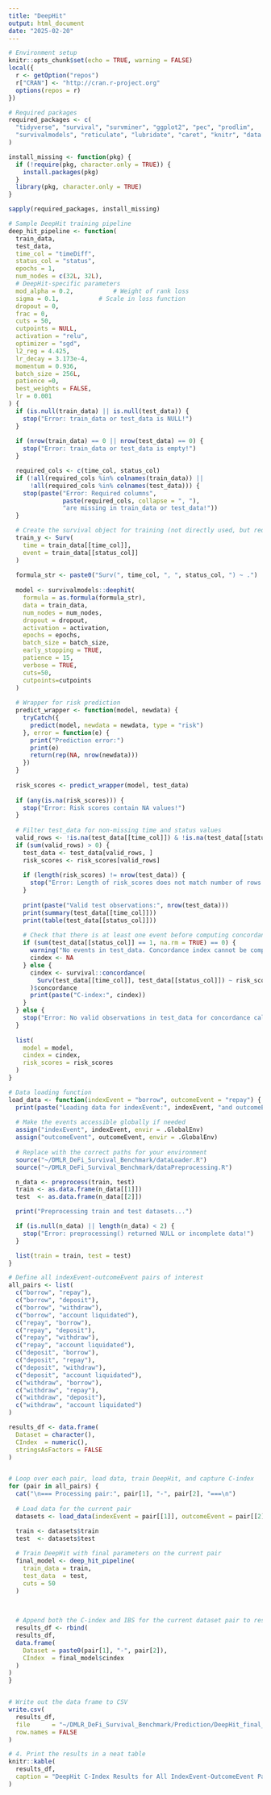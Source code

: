 ```yaml
---
title: "DeepHit"
output: html_document
date: "2025-02-20"
---
```

```r
# Environment setup
knitr::opts_chunk$set(echo = TRUE, warning = FALSE)
local({
  r <- getOption("repos")
  r["CRAN"] <- "http://cran.r-project.org"
  options(repos = r)
})

# Required packages
required_packages <- c(
  "tidyverse", "survival", "survminer", "ggplot2", "pec", "prodlim",
  "survivalmodels", "reticulate", "lubridate", "caret", "knitr", "data.table"
)

install_missing <- function(pkg) {
  if (!require(pkg, character.only = TRUE)) {
    install.packages(pkg)
  }
  library(pkg, character.only = TRUE)
}

sapply(required_packages, install_missing)
```



```r
# Sample DeepHit training pipeline
deep_hit_pipeline <- function(
  train_data, 
  test_data,
  time_col = "timeDiff",
  status_col = "status",
  epochs = 1,
  num_nodes = c(32L, 32L),
  # DeepHit-specific parameters
  mod_alpha = 0.2,           # Weight of rank loss
  sigma = 0.1,           # Scale in loss function
  dropout = 0,
  frac = 0,
  cuts = 50,
  cutpoints = NULL,
  activation = "relu",
  optimizer = "sgd",
  l2_reg = 4.425,
  lr_decay = 3.173e-4,
  momentum = 0.936,
  batch_size = 256L,
  patience =0,
  best_weights = FALSE,
  lr = 0.001
) {
  if (is.null(train_data) || is.null(test_data)) {
    stop("Error: train_data or test_data is NULL!")
  }
  
  if (nrow(train_data) == 0 || nrow(test_data) == 0) {
    stop("Error: train_data or test_data is empty!")
  }

  required_cols <- c(time_col, status_col)
  if (!all(required_cols %in% colnames(train_data)) || 
      !all(required_cols %in% colnames(test_data))) {
    stop(paste("Error: Required columns",
               paste(required_cols, collapse = ", "),
               "are missing in train_data or test_data!"))
  }

  # Create the survival object for training (not directly used, but required by the model)
  train_y <- Surv(
    time = train_data[[time_col]],
    event = train_data[[status_col]]
  )
  
  formula_str <- paste0("Surv(", time_col, ", ", status_col, ") ~ .")
  
  model <- survivalmodels::deephit(
    formula = as.formula(formula_str),
    data = train_data,
    num_nodes = num_nodes,
    dropout = dropout,
    activation = activation,
    epochs = epochs,
    batch_size = batch_size,
    early_stopping = TRUE,
    patience = 15,
    verbose = TRUE,
    cuts=50,
    cutpoints=cutpoints
  )
  
  # Wrapper for risk prediction
  predict_wrapper <- function(model, newdata) {
    tryCatch({
      predict(model, newdata = newdata, type = "risk")
    }, error = function(e) {
      print("Prediction error:")
      print(e)
      return(rep(NA, nrow(newdata)))
    })
  }
  
  risk_scores <- predict_wrapper(model, test_data)
  
  if (any(is.na(risk_scores))) {
    stop("Error: Risk scores contain NA values!")
  }
  
  # Filter test_data for non-missing time and status values
  valid_rows <- !is.na(test_data[[time_col]]) & !is.na(test_data[[status_col]])
  if (sum(valid_rows) > 0) {
    test_data <- test_data[valid_rows, ]
    risk_scores <- risk_scores[valid_rows]
    
    if (length(risk_scores) != nrow(test_data)) {
      stop("Error: Length of risk_scores does not match number of rows in test_data!")
    }
    
    print(paste("Valid test observations:", nrow(test_data)))
    print(summary(test_data[[time_col]]))
    print(table(test_data[[status_col]]))
    
    # Check that there is at least one event before computing concordance
    if (sum(test_data[[status_col]] == 1, na.rm = TRUE) == 0) {
      warning("No events in test_data. Concordance index cannot be computed.")
      cindex <- NA
    } else {
      cindex <- survival::concordance(
        Surv(test_data[[time_col]], test_data[[status_col]]) ~ risk_scores
      )$concordance
      print(paste("C-index:", cindex))
    }
  } else {
    stop("Error: No valid observations in test_data for concordance calculation!")
  }
  
  list(
    model = model,
    cindex = cindex,
    risk_scores = risk_scores
  )
}
```

```r
# Data loading function
load_data <- function(indexEvent = "borrow", outcomeEvent = "repay") {
  print(paste("Loading data for indexEvent:", indexEvent, "and outcomeEvent:", outcomeEvent))
  
  # Make the events accessible globally if needed
  assign("indexEvent", indexEvent, envir = .GlobalEnv)
  assign("outcomeEvent", outcomeEvent, envir = .GlobalEnv)
  
  # Replace with the correct paths for your environment
  source("~/DMLR_DeFi_Survival_Benchmark/dataLoader.R")
  source("~/DMLR_DeFi_Survival_Benchmark/dataPreprocessing.R") 

  n_data <- preprocess(train, test)
  train <- as.data.frame(n_data[[1]])
  test  <- as.data.frame(n_data[[2]])

  print("Preprocessing train and test datasets...")

  if (is.null(n_data) || length(n_data) < 2) {
    stop("Error: preprocessing() returned NULL or incomplete data!")
  }

  list(train = train, test = test)
}
```








```r
# Define all indexEvent-outcomeEvent pairs of interest
all_pairs <- list(
  c("borrow", "repay"),
  c("borrow", "deposit"),
  c("borrow", "withdraw"),
  c("borrow", "account liquidated"),
  c("repay", "borrow"),
  c("repay", "deposit"),
  c("repay", "withdraw"),
  c("repay", "account liquidated"),
  c("deposit", "borrow"),
  c("deposit", "repay"),
  c("deposit", "withdraw"),
  c("deposit", "account liquidated"),
  c("withdraw", "borrow"),
  c("withdraw", "repay"),
  c("withdraw", "deposit"),
  c("withdraw", "account liquidated")
)

results_df <- data.frame(
  Dataset = character(),
  CIndex  = numeric(),
  stringsAsFactors = FALSE
)


# Loop over each pair, load data, train DeepHit, and capture C-index
for (pair in all_pairs) {
  cat("\n=== Processing pair:", pair[1], "-", pair[2], "===\n")
  
  # Load data for the current pair
  datasets <- load_data(indexEvent = pair[[1]], outcomeEvent = pair[[2]])

  train <- datasets$train
  test  <- datasets$test
  
  # Train DeepHit with final parameters on the current pair
  final_model <- deep_hit_pipeline(
    train_data = train,
    test_data  = test,
    cuts = 50
  )
  
  

  # Append both the C-index and IBS for the current dataset pair to results_df
  results_df <- rbind(
  results_df,
  data.frame(
    Dataset = paste0(pair[1], "-", pair[2]),
    CIndex  = final_model$cindex
  )
)
}


# Write out the data frame to CSV
write.csv(
  results_df,
  file      = "~/DMLR_DeFi_Survival_Benchmark/Prediction/DeepHit_final_results.csv",
  row.names = FALSE
)

# 4. Print the results in a neat table
knitr::kable(
  results_df,
  caption = "DeepHit C-Index Results for All IndexEvent-OutcomeEvent Pairs"
)

```


